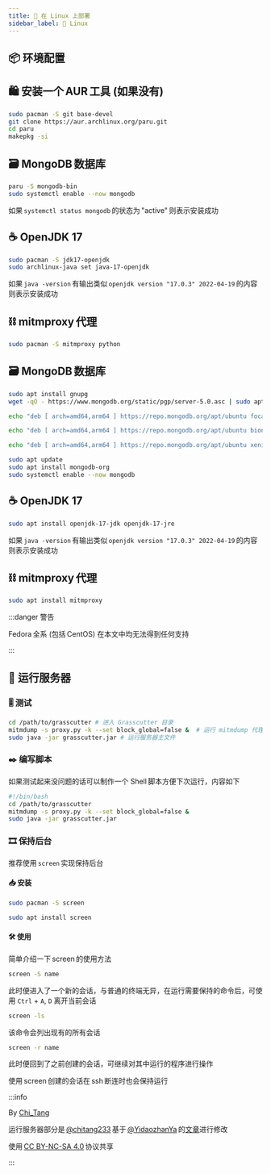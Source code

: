 ```yaml
---
title: 🐧 在 Linux 上部署
sidebar_label: 🐧 Linux
---
```


## 📦 环境配置


<Tabs>

  <TabItem value="arch" label="Arch Linux" default>

## 🛍️ 安装一个 AUR 工具 (如果没有)

```bash
sudo pacman -S git base-devel
git clone https://aur.archlinux.org/paru.git
cd paru
makepkg -si
```

## 🗃️ MongoDB 数据库

```bash
paru -S mongodb-bin
sudo systemctl enable --now mongodb
```

如果 `systemctl status mongodb` 的状态为 "active" 则表示安装成功

## ☕ OpenJDK 17

```bash
sudo pacman -S jdk17-openjdk
sudo archlinux-java set java-17-openjdk
```

如果 `java -version` 有输出类似 `openjdk version "17.0.3" 2022-04-19` 的内容则表示安装成功

## ⛓️ mitmproxy 代理

```bash
sudo pacman -S mitmproxy python
```

  </TabItem>

  <TabItem value="ubuntu" label="Ubuntu">

## 🗃️ MongoDB 数据库

```bash title="导入密钥"
sudo apt install gnupg
wget -qO - https://www.mongodb.org/static/pgp/server-5.0.asc | sudo apt-key add -
```

<Tabs>

  <TabItem value="focal" label="Ubuntu 20.04 (Focal)" default>

```bash title="添加 MongoDB 软件源"
echo "deb [ arch=amd64,arm64 ] https://repo.mongodb.org/apt/ubuntu focal/mongodb-org/5.0 multiverse" | sudo tee /etc/apt/sources.list.d/mongodb-org-5.0.list
```

  </TabItem>

  <TabItem value="bionic" label="Ubuntu 18.04 (Bionic)">

```bash title="添加 MongoDB 软件源"
echo "deb [ arch=amd64,arm64 ] https://repo.mongodb.org/apt/ubuntu bionic/mongodb-org/5.0 multiverse" | sudo tee /etc/apt/sources.list.d/mongodb-org-5.0.list
```

  </TabItem>

  <TabItem value="xenial" label="Ubuntu 16.04 (Xenial)">

```bash title="添加 MongoDB 软件源"
echo "deb [ arch=amd64,arm64 ] https://repo.mongodb.org/apt/ubuntu xenial/mongodb-org/5.0 multiverse" | sudo tee /etc/apt/sources.list.d/mongodb-org-5.0.list
```


  </TabItem>

</Tabs>

```bash title="安装 MongoDB"
sudo apt update
sudo apt install mongodb-org
sudo systemctl enable --now mongodb
```

## ☕ OpenJDK 17

```bash
sudo apt install openjdk-17-jdk openjdk-17-jre
```

如果 `java -version` 有输出类似 `openjdk version "17.0.3" 2022-04-19` 的内容则表示安装成功

## ⛓️ mitmproxy 代理

```bash
sudo apt install mitmproxy
```

  </TabItem>

  <TabItem value="centos" label="Fedora / CentOS">

:::danger 警告

Fedora 全系 (包括 CentOS) 在本文中均无法得到任何支持

:::

  </TabItem>

</Tabs>

## 🚜 运行服务器

### 🎚️ 测试

```bash
cd /path/to/grasscutter # 进入 Grasscutter 目录
mitmdump -s proxy.py -k --set block_global=false &  # 运行 mitmdump 代理
sudo java -jar grasscutter.jar # 运行服务器主文件
```

### ✒️ 编写脚本

如果测试起来没问题的话可以制作一个 Shell 脚本方便下次运行，内容如下

```bash
#!/bin/bash
cd /path/to/grasscutter
mitmdump -s proxy.py -k --set block_global=false &
sudo java -jar grasscutter.jar
```

### 🎞️ 保持后台

推荐使用 `screen` 实现保持后台

#### 📥 安装

<Tabs>

  <TabItem value="arch" label="Arch Linux" default>

```bash
sudo pacman -S screen
```

  </TabItem>

  <TabItem value="ubuntu-debian" label="Ubuntu & Debian">

```bash
sudo apt install screen
```

  </TabItem>

</Tabs>

#### 🛠️ 使用

简单介绍一下 screen 的使用方法

```bash title="创建会话"
screen -S name
```

此时便进入了一个新的会话，与普通的终端无异，在运行需要保持的命令后，可使用 `Ctrl` + `A`, `D` 离开当前会话

```bash title="查看现有会话"
screen -ls
```

该命令会列出现有的所有会话

```bash title="回到会话"
screen -r name
```

此时便回到了之前创建的会话，可继续对其中运行的程序进行操作

使用 screen 创建的会话在 ssh 断连时也会保持运行

:::info

By [Chi_Tang](https://www.chitang.tech)

运行服务器部分是 [@chitang233](https://t.me/chitang233) 基于 [@YidaozhanYa](https://t.me/YidaozhanYa) 的[文章](https://blog.yidaozhan.ga/2022/05/01/grasscutter-on-archlinux/)进行修改

使用 [CC BY-NC-SA 4.0](https://creativecommons.org/licenses/by-nc-sa/4.0/) 协议共享

:::